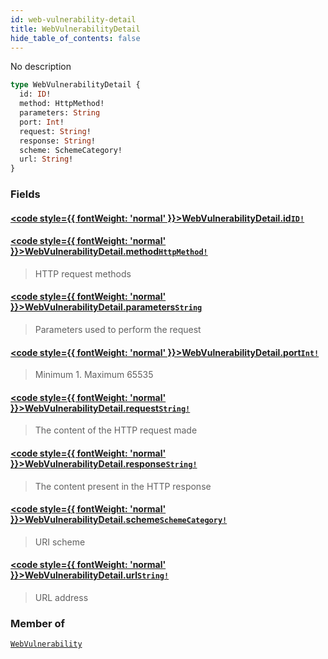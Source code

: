 ```yaml
---
id: web-vulnerability-detail
title: WebVulnerabilityDetail
hide_table_of_contents: false
---
```








No description

```graphql
type WebVulnerabilityDetail {
  id: ID!
  method: HttpMethod!
  parameters: String
  port: Int!
  request: String!
  response: String!
  scheme: SchemeCategory!
  url: String!
}
```


### Fields

#### [<code style={{ fontWeight: 'normal' }}>WebVulnerabilityDetail.<b>id</b></code>](#)<Bullet />[`ID!`](/api/graphql/documentation/scalars/id) <Badge class="secondary" text="non-null"/> <Badge class="secondary" text="scalar"/>
> 
> 

#### [<code style={{ fontWeight: 'normal' }}>WebVulnerabilityDetail.<b>method</b></code>](#)<Bullet />[`HttpMethod!`](/api/graphql/documentation/enums/http-method) <Badge class="secondary" text="non-null"/> <Badge class="secondary" text="enum"/>
> HTTP request methods
> 

#### [<code style={{ fontWeight: 'normal' }}>WebVulnerabilityDetail.<b>parameters</b></code>](#)<Bullet />[`String`](/api/graphql/documentation/scalars/string) <Badge class="secondary" text="scalar"/>
> Parameters used to perform the request
> 

#### [<code style={{ fontWeight: 'normal' }}>WebVulnerabilityDetail.<b>port</b></code>](#)<Bullet />[`Int!`](/api/graphql/documentation/scalars/int) <Badge class="secondary" text="non-null"/> <Badge class="secondary" text="scalar"/>
> Minimum 1. Maximum 65535
> 

#### [<code style={{ fontWeight: 'normal' }}>WebVulnerabilityDetail.<b>request</b></code>](#)<Bullet />[`String!`](/api/graphql/documentation/scalars/string) <Badge class="secondary" text="non-null"/> <Badge class="secondary" text="scalar"/>
> The content of the HTTP request made
> 

#### [<code style={{ fontWeight: 'normal' }}>WebVulnerabilityDetail.<b>response</b></code>](#)<Bullet />[`String!`](/api/graphql/documentation/scalars/string) <Badge class="secondary" text="non-null"/> <Badge class="secondary" text="scalar"/>
> The content present in the HTTP response
> 

#### [<code style={{ fontWeight: 'normal' }}>WebVulnerabilityDetail.<b>scheme</b></code>](#)<Bullet />[`SchemeCategory!`](/api/graphql/documentation/enums/scheme-category) <Badge class="secondary" text="non-null"/> <Badge class="secondary" text="enum"/>
> URI scheme
> 

#### [<code style={{ fontWeight: 'normal' }}>WebVulnerabilityDetail.<b>url</b></code>](#)<Bullet />[`String!`](/api/graphql/documentation/scalars/string) <Badge class="secondary" text="non-null"/> <Badge class="secondary" text="scalar"/>
> URL address
> 



### Member of

[`WebVulnerability`](/api/graphql/documentation/objects/web-vulnerability)  <Badge class="secondary" text="object"/>



